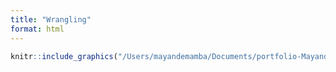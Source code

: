 ```yaml
---
title: "Wrangling"
format: html
---
```





```r
knitr::include_graphics("/Users/mayandemamba/Documents/portfolio-Mayande-Mamba/summarysheet/Wrangling.png")
```



